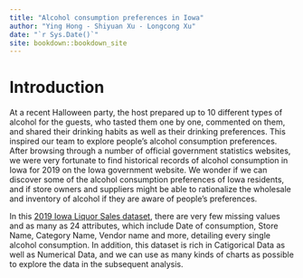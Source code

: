 ```yaml
--- 
title: "Alcohol consumption preferences in Iowa"
author: "Ying Hong - Shiyuan Xu - Longcong Xu"
date: "`r Sys.Date()`"
site: bookdown::bookdown_site
---
```


# Introduction
At a recent Halloween party, the host prepared up to 10 different types of alcohol for the guests, who tasted them one by one, commented on them, and shared their drinking habits as well as their drinking preferences. This inspired our team to explore people's alcohol consumption preferences. After browsing through a number of official government statistics websites, we were very fortunate to find historical records of alcohol consumption in Iowa for 2019 on the Iowa government website. We wonder if we can discover some of the alcohol consumption preferences of Iowa residents, and if store owners and suppliers might be able to rationalize the wholesale and inventory of alcohol if they are aware of people's preferences.

In this [2019 Iowa Liquor Sales dataset](https://data.iowa.gov/Sales-Distribution/2019-Iowa-Liquor-Sales/38x4-vs5h), there are very few missing values and as many as 24 attributes, which include Date of consumption, Store Name, Category Name, Vendor name and more, detailing every single alcohol consumption. In addition, this dataset is rich in Catigorical Data as well as Numerical Data, and we can use as many kinds of charts as possible to explore the data in the subsequent analysis. 


